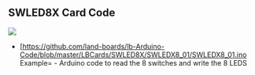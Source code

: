 == SWLED8X Card Code ==

<img src="http://land-boards.com/blwiki/images/f/fc/SWLEDX8-I2C-P119-Orth-720px.JPG"></img>

* [https://github.com/land-boards/lb-Arduino-Code/blob/master/LBCards/SWLED8X/SWLEDX8_01/SWLEDX8_01.ino Example= - Arduino code to read the 8 switches and write the 8 LEDS

